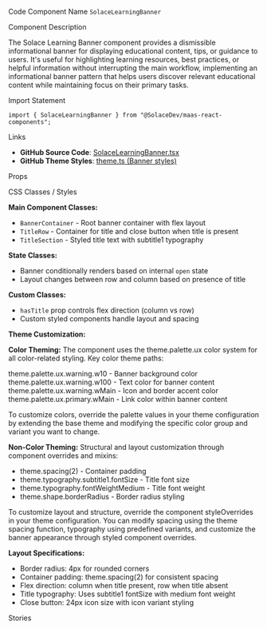 
<Meta of={SolaceLearningBannerStories} />

<Title>Learning Banner</Title>

<Description of={SolaceLearningBannerStories} />

<Subtitle>Code Component Name</Subtitle>
`SolaceLearningBanner`

<Subtitle>Component Description</Subtitle>

The Solace Learning Banner component provides a dismissible informational banner for displaying educational content, tips, or guidance to users. It's useful for highlighting learning resources, best practices, or helpful information without interrupting the main workflow, implementing an informational banner pattern that helps users discover relevant educational content while maintaining focus on their primary tasks.

<Subtitle>Import Statement</Subtitle>

```tsx
import { SolaceLearningBanner } from "@SolaceDev/maas-react-components";
```

<Subtitle>Links</Subtitle>

- **GitHub Source Code**: [SolaceLearningBanner.tsx](https://github.com/SolaceDev/maas-react-components/blob/main/src/components/SolaceLearningBanner.tsx)
- **GitHub Theme Styles**: <a href="https://github.com/SolaceDev/maas-react-components/blob/main/src/resources/theme.ts#:~:text=Banner" target="_blank">theme.ts (Banner styles)</a>

<Subtitle>Props</Subtitle>

<ArgTypes of={SolaceLearningBannerStories} />

<Subtitle>CSS Classes / Styles</Subtitle>

**Main Component Classes:**

- `BannerContainer` - Root banner container with flex layout
- `TitleRow` - Container for title and close button when title is present
- `TitleSection` - Styled title text with subtitle1 typography

**State Classes:**

- Banner conditionally renders based on internal `open` state
- Layout changes between row and column based on presence of title

**Custom Classes:**

- `hasTitle` prop controls flex direction (column vs row)
- Custom styled components handle layout and spacing

**Theme Customization:**

**Color Theming:**
The component uses the theme.palette.ux color system for all color-related styling. Key color theme paths:

<div style={{ display: "flex", alignItems: "center", margin: "8px 0" }}>
	<div
		style={{
			width: "16px",
			height: "16px",
			backgroundColor: "#FFF4EA",
			border: "1px solid rgba(0,0,0,0.2)",
			borderRadius: "3px",
			marginRight: "8px"
		}}
	></div>
	<span>theme.palette.ux.warning.w10 - Banner background color</span>
</div>
<div style={{ display: "flex", alignItems: "center", margin: "8px 0" }}>
	<div
		style={{
			width: "16px",
			height: "16px",
			backgroundColor: "#E1681F",
			border: "1px solid rgba(0,0,0,0.2)",
			borderRadius: "3px",
			marginRight: "8px"
		}}
	></div>
	<span>theme.palette.ux.warning.w100 - Text color for banner content</span>
</div>
<div style={{ display: "flex", alignItems: "center", margin: "8px 0" }}>
	<div
		style={{
			width: "16px",
			height: "16px",
			backgroundColor: "#FF8E2B",
			border: "1px solid rgba(0,0,0,0.2)",
			borderRadius: "3px",
			marginRight: "8px"
		}}
	></div>
	<span>theme.palette.ux.warning.wMain - Icon and border accent color</span>
</div>
<div style={{ display: "flex", alignItems: "center", margin: "8px 0" }}>
	<div
		style={{
			width: "16px",
			height: "16px",
			backgroundColor: "#015B82",
			border: "1px solid rgba(0,0,0,0.2)",
			borderRadius: "3px",
			marginRight: "8px"
		}}
	></div>
	<span>theme.palette.ux.primary.wMain - Link color within banner content</span>
</div>

To customize colors, override the palette values in your theme configuration by extending the base theme and modifying the specific color group and variant you want to change.

**Non-Color Theming:**
Structural and layout customization through component overrides and mixins:

- theme.spacing(2) - Container padding
- theme.typography.subtitle1.fontSize - Title font size
- theme.typography.fontWeightMedium - Title font weight
- theme.shape.borderRadius - Border radius styling

To customize layout and structure, override the component styleOverrides in your theme configuration. You can modify spacing using the theme spacing function, typography using predefined variants, and customize the banner appearance through styled component overrides.

**Layout Specifications:**

- Border radius: 4px for rounded corners
- Container padding: theme.spacing(2) for consistent spacing
- Flex direction: column when title present, row when title absent
- Title typography: Uses subtitle1 fontSize with medium font weight
- Close button: 24px icon size with icon variant styling

<Subtitle>Stories</Subtitle>

<CustomStories />
